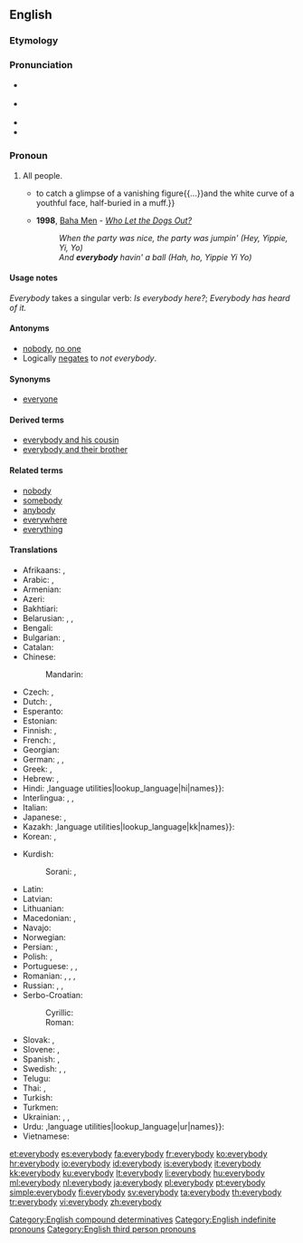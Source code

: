 ==English==

===Etymology===
{{compound|every|body}}

===Pronunciation===
* {{a|UK}} {{IPA|/ˈɛvribɒdi/}}
* {{a|US}}  {{IPA|/ˈɛvribʌdi/|/ˈɛvribɑdi/, ''(unstressed)'' /ˈɛvribədi/ }}
* {{audio|en-us-everybody.ogg|Audio (US)}}
* {{audio|En-uk-everybody.ogg|Audio (UK)}}

===Pronoun===
{{en-pron}}

# All people.
#*{{quote-book|year=1907|author=[[w:Robert W. Chambers|Robert Chambers]]
|title=The Younger Set
|chapter=1/2|url=http://openlibrary.org/works/OL8127246W
|passage=Selwyn …, after having boloed Drina to '''everybody's''' exquisite satisfaction, looked around{{...}}to catch a glimpse of a vanishing figure{{...}}and the white curve of a youthful face, half-buried in a muff.}}
#* '''1998''', [[w:Baha Men|Baha Men]] - ''[[w:Who Let the Dogs Out?|Who Let the Dogs Out?]]''
#*: ''When the party was nice, the party was jumpin' (Hey, Yippie, Yi, Yo)''
#*: ''And '''everybody''' havin' a ball (Hah, ho, Yippie Yi Yo)''

====Usage notes====
''Everybody'' takes a singular verb: ''Is everybody here?''; ''Everybody has heard of it.''

====Antonyms====
* [[nobody]], [[no one]]
* Logically [[negates]] to ''not everybody''.

====Synonyms====
* [[everyone]]

====Derived terms====
* [[everybody and his cousin]]
* [[everybody and their brother]]

====Related terms====
* [[nobody]]
* [[somebody]]
* [[anybody]]
* [[everywhere]]
* [[everything]]

====Translations====
{{trans-top|all people}}
* Afrikaans: {{t-|af|enigiemand}}, {{t-|af|almal}}
* Arabic: {{t|ar|جميع|tr=al-jamīʿ|alt=الجميع|sc=Arab}}, {{t-|ar|كل شخص|tr=kull šaxṣ|sc=Arab}}
* Armenian: {{t|hy|բոլորը|tr=bolorə|sc=Armn}}
* Azeri: {{t|az|hər kəs}}
* Bakhtiari: {{tø|bqi|همه|tr=hame|sc=fa-Arab}}
* Belarusian: {{t-|be|усе|m-p|tr=usjé|sc=Cyrl}}, {{t-|be|ўсе|m-p|tr=ŭsje|sc=Cyrl}}, {{t-|be|кожны|tr=kóžny|sc=Cyrl}}
* Bengali: {{t-|bn|সবাই|tr=shôbai|sc=Beng}}
* Bulgarian: {{t-|bg|всички|m-p|tr=vsíčki|sc=Cyrl}}, {{t-|bg|всеки|tr=vséki|sc=Cyrl}}
* Catalan: {{t+|ca|tothom}}
* Chinese:
*: Mandarin: {{t|cmn|大家|tr=dàjiā|sc=Hani}}
* Czech: {{t-|cs|všichni|m-p}}, {{t+|cs|každý}}
* Dutch: {{t+|nl|iedereen}}, {{t+|nl|allen}}
* Esperanto: {{t-|eo|ĉiuj}}
* Estonian: {{t|et|igaüks}}
* Finnish: {{t+|fi|jokainen}}, {{t+|fi|kaikki}}
* French: {{t+|fr|tout le monde}}, {{t+|fr|chacun}}
* Georgian: {{t-|ka|ყველა|tr=qvela|sc=Geor}}
* German: {{t+|de|alle|p}}, {{t+|de|jedermann}}, {{t+|de|jeder}}
* Greek: {{t+|el|όλοι|tr=óloi|sc=Grek}}, {{t-|el|οι πάντες|tr=í pántes|sc=Grek}}
* Hebrew: {{t-|he|כולם|tr=kulám|sc=Hebr}}, {{t-|he|כולם|tr=kulám|alt=כֻּלָּם|sc=Hebr}}
* Hindi: {{t-|hi|सब लोग|tr=sab lōg|sc=Deva}},language utilities|lookup_language|hi|names}}: {{t|hi|सब|tr=sab|sc=Deva}}
* Interlingua: {{t-|ia|totos|p}}, {{t-|ia|tote le mundo}}, {{t-|ia|omnes|p}}
* Italian: {{t+|it|ciascuno}}
* Japanese: {{t-|ja|皆さん|tr=みなさん, mina-san|sc=Jpan}}, {{t+|ja|みんな|tr=minna|sc=Jpan}}
* Kazakh: {{t|kk|әркім|tr=ärkim|sc=Cyrl}},language utilities|lookup_language|kk|names}}: {{t|kk|әрбіреу|tr=ärbirew|sc=Cyrl}}
* Korean: {{t+|ko|모두|tr=modu|sc=Kore}}, {{t-|ko|누구나|tr=nuguna|sc=Kore}}
{{trans-mid}}
* Kurdish:
*: Sorani: {{tø|ckb|هه‌موکه‌س|sc=ku-Arab}}, {{tø|ckb|هه‌مولا|sc=ku-Arab}}
* Latin: {{t+|la|omnes}}
* Latvian: {{t|lv|visi}}
* Lithuanian: {{t|lt|visi}}
* Macedonian: {{t-|mk|сите|m-p|tr=síte}}, {{t-|mk|секој|tr=sékoj}}
* Navajo: {{tø|nv|tʼáá ájíłtso}}
* Norwegian: {{t+|no|alle}}
* Persian: {{t-|fa|هر کس|tr=har kas|sc=fa-Arab}}, {{t+|fa|همه|tr=hame|sc=fa-Arab}}
* Polish: {{t+|pl|wszyscy|m-p}}, {{t+|pl|każdy}}
* Portuguese: {{t+|pt|todos|m-p}}, {{t-|pt|todo o mundo|m}}, {{t-|pt|toda a gente|f}}
* Romanian: {{t-|ro|fiecine}}, {{t-|ro|toată lumea}}, {{t+|ro|oricine}}, {{t-|ro|toți oamenii|m}}
* Russian: {{t+|ru|все|m-p|tr=vse|sc=Cyrl}}, {{t+|ru|каждый|tr=káždyj|sc=Cyrl}}, {{t+|ru|всякий|tr=vsjákij|sc=Cyrl}}
* Serbo-Croatian:
*: Cyrillic: {{t-|sh|сви|sc=Cyrl}}
*: Roman: {{t-|sh|svi}}
* Slovak: {{t-|sk|všetci|m-p}}, {{t-|sk|každý}}
* Slovene: {{t-|sl|vsi|m-p}}, {{t+|sl|vsak}}
* Spanish: {{t-|es|todos|m-p}}, {{t-|es|todo el mundo}}
* Swedish: {{t+|sv|alla}}, {{t+|sv|allihop}}, {{t+|sv|allihopa}}
* Telugu: {{t-|te|అందరూ|tr=andaroo|sc=Telu}}
* Thai: {{t-|th|ทุกคน|tr=túk kon|sc=Thai}}, {{t-|th|ทุกท่าน|tr=túk tâan|sc=Thai}}
* Turkish: {{t+|tr|herkes}}
* Turkmen: {{t|tk|her kes}}
* Ukrainian: {{t-|uk|усі|m-p|tr=usí|sc=Cyrl}}, {{t-|uk|всі|m-p|tr=vsi|sc=Cyrl}}, {{t+|uk|кожний|tr=kóžnyj|sc=Cyrl}}
* Urdu: {{t|ur|سب لوگ|tr=sab lōg|sc=ur-Arab}},language utilities|lookup_language|ur|names}}: {{t|ur|سب|tr=sab|sc=ur-Arab}}
* Vietnamese: {{t-|vi|mọi người}}
{{trans-bottom}}

[[Category:English compound determinatives]]
[[Category:English indefinite pronouns]]
[[Category:English third person pronouns]]

[[et:everybody]]
[[es:everybody]]
[[fa:everybody]]
[[fr:everybody]]
[[ko:everybody]]
[[hr:everybody]]
[[io:everybody]]
[[id:everybody]]
[[is:everybody]]
[[it:everybody]]
[[kk:everybody]]
[[ku:everybody]]
[[lt:everybody]]
[[li:everybody]]
[[hu:everybody]]
[[ml:everybody]]
[[nl:everybody]]
[[ja:everybody]]
[[pl:everybody]]
[[pt:everybody]]
[[simple:everybody]]
[[fi:everybody]]
[[sv:everybody]]
[[ta:everybody]]
[[th:everybody]]
[[tr:everybody]]
[[vi:everybody]]
[[zh:everybody]]